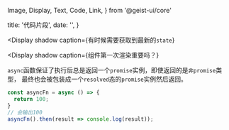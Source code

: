   Image,
  Display,
  Text,
  Code,
  Link,
} from '@geist-ui/core'

  title: '代码片段',
  date: '',
}


<Display
  shadow
  caption={<Text>有时候需要获取到最新的<Code>state</Code></Text>}
>
  <ZoomImage shadow src="/imgs/code/useStateRef.png" />
</Display>

<Display
  shadow
  caption={<Text>组件第一次渲染重要吗？</Text>}
>
  <ZoomImage shadow src="/imgs/code/useIsFirstRender.png" />
</Display>

`async`函数保证了执行后总是返回一个`promise`实例，即使返回的是`非promise`类型，
最终也会被包装成一个`resolved`态的`promise`实例然后返回。

```js
const asyncFn = async () => {
  return 100;
}
// 会输出100
asyncFn().then(result => console.log(result));
```

